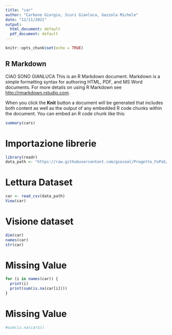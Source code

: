 ```yaml
---
title: "car"
author: "Carbone Giorgio, Scuri Gianluca, Gazzola Michele"
date: "12/11/2021"
output:
  html_document: default
  pdf_document: default
---
```


```r
knitr::opts_chunk$set(echo = TRUE)
```

## R Markdown


CIAO SONO GIANLUCA
This is an R Markdown document. Markdown is a simple formatting syntax for authoring HTML, PDF, and MS Word documents. For more details on using R Markdown see <http://rmarkdown.rstudio.com>.

When you click the **Knit** button a document will be generated that includes both content as well as the output of any embedded R code chunks within the document. You can embed an R code chunk like this:

```r
summary(cars)
```


# Importazione librerie
```r
library(readr)
data_path <- "https://raw.githubusercontent.com/giocoal/Progetto_FoPaS/main/Car%20details%20v3.csv?token=ATGDIWTFWBAYMSALU2PY2NDBSLKYO"
```

# Lettura Dataset
```r

car <- read_csv(data_path)
View(car)
```

# Visione dataset
``` r
dim(car)
names(car)
str(car)

```

# Missing Value
``` r
for (i in names(car)) {
  print(i)
  print(sum(is.na(car[i])))
}
```

# Missing Value
```r
#sum(is.na(car$))
```